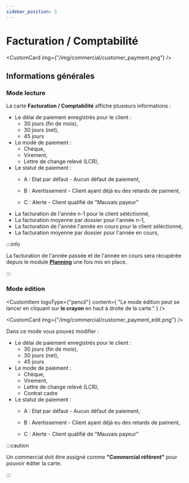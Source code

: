 ```yaml
---
sidebar_position: 3
---
```



# Facturation / Comptabilité

<CustomCard img={"/img/commercial/customer_payment.png"} />

## Informations générales

### Mode lecture

La carte **Facturation / Comptabilité** affiche plusieurs informations :

- Le délai de paiement enregistrés pour le client :
  - 30 jours (fin de mois),
  - 30 jours (net),
  - 45 jours
- Le mode de paiement :
  - Chèque,
  - Virement,
  - Lettre de change relevé (LCR),
- Le statut de paiement :
  - <p style={{ margin: 0, paddindLeft: "8px", backgroundColor: "#8CE99A" }}>
      A : Etat par défaut - Aucun défaut de paiement,
    </p>
  - <p style={{ margin: 0, paddindLeft: "8px", backgroundColor: "#FFE066" }}>
      B : Avertissement - Client ayant déjà eu des retards de paiment,
    </p>
  - <p style={{ margin: 0, paddindLeft: "8px", backgroundColor: "#FFA8A8" }}>
      C : Alerte - Client qualifié de "Mauvais payeur"
    </p>
- La facturation de l'année n-1 pour le client séléctionné,
- La facturation moyenne par dossier pour l'année n-1,
- La facturation de l'année l'année en cours pour le client séléctionné,
- La facturation moyenne par dossier pour l'année en cours,

:::info

La facturation de l'année passée et de l'année en cours sera récupérée depuis le module **[Planning](/docs/category/planning)** une fois mis en place.

:::

### Mode édition

<CustomItem
  logoType={"pencil"}
  content={
    "Le mode édition peut se lancer en cliquant sur <b>le crayon</b> en haut à droite de la carte."
  }
/>

<CustomCard img={"/img/commercial/customer_payment_edit.png"} />

Dans ce mode vous pouvez modifier :

- Le délai de paiement enregistrés pour le client :
  - 30 jours (fin de mois),
  - 30 jours (net),
  - 45 jours
- Le mode de paiement :
  - Chèque,
  - Virement,
  - Lettre de change relevé (LCR),
  - Contrat cadre
- Le statut de paiement :
  - <p style={{ margin: 0, paddindLeft: "8px", backgroundColor: "#8CE99A" }}>
      A : Etat par défaut - Aucun défaut de paiement,
    </p>
  - <p style={{ margin: 0, paddindLeft: "8px", backgroundColor: "#FFE066" }}>
      B : Avertissement - Client ayant déjà eu des retards de paiment,
    </p>
  - <p style={{ margin: 0, paddindLeft: "8px", backgroundColor: "#FFA8A8" }}>
      C : Alerte - Client qualifié de "Mauvais payeur"
    </p>

:::caution

Un commercial doit être assigné comme **"Commercial référent"** pour pouvoir éditer la carte.

:::
